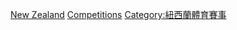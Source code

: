 [[Category:各國足球賽事|New Zealand]]
[[Category:紐西蘭足球|Competitions]]
[[Category:紐西蘭體育賽事|Category:紐西蘭體育賽事]]